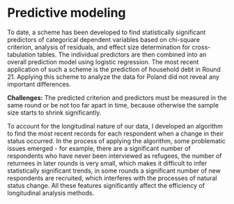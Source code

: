 # Predictive modeling

To date, a scheme has been developed to find statistically significant predictors of categorical dependent variables based on chi-square criterion, analysis of residuals, and effect size determination for cross-tabulation tables. The individual predictors are then combined into an overall prediction model using logistic regression. The most recent application of such a scheme is the prediction of household debt in Round 21. Applying this scheme to analyze the data for Poland did not reveal any important differences.

**Challenges:** The predicted criterion and predictors must be measured in the same round or be not too far apart in time, because otherwise the sample size starts to shrink significantly.

To account for the longitudinal nature of our data, I developed an algorithm to find the most recent records for each respondent when a change in their status occurred. In the process of applying the algorithm, some problematic issues emerged - for example, there are a significant number of respondents who have never been interviewed as refugees, the number of returnees in later rounds is very small, which makes it difficult to infer statistically significant trends, in some rounds a significant number of new respondents are recruited, which interferes with the processes of natural status change. All these features significantly affect the efficiency of longitudinal analysis methods.
